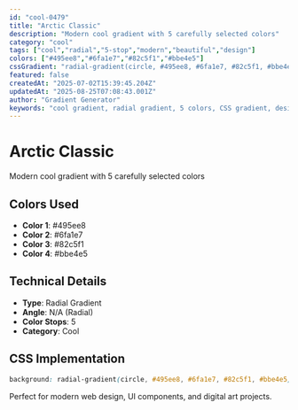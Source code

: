 ```yaml
---
id: "cool-0479"
title: "Arctic Classic"
description: "Modern cool gradient with 5 carefully selected colors"
category: "cool"
tags: ["cool","radial","5-stop","modern","beautiful","design"]
colors: ["#495ee8","#6fa1e7","#82c5f1","#bbe4e5"]
cssGradient: "radial-gradient(circle, #495ee8, #6fa1e7, #82c5f1, #bbe4e5)"
featured: false
createdAt: "2025-07-02T15:39:45.204Z"
updatedAt: "2025-08-25T07:08:43.001Z"
author: "Gradient Generator"
keywords: "cool gradient, radial gradient, 5 colors, CSS gradient, design, #495ee8, #6fa1e7, #82c5f1, #bbe4e5"
---
```


# Arctic Classic

Modern cool gradient with 5 carefully selected colors

## Colors Used
- **Color 1**: #495ee8
- **Color 2**: #6fa1e7
- **Color 3**: #82c5f1
- **Color 4**: #bbe4e5

## Technical Details
- **Type**: Radial Gradient
- **Angle**: N/A (Radial)
- **Color Stops**: 5
- **Category**: Cool

## CSS Implementation
```css
background: radial-gradient(circle, #495ee8, #6fa1e7, #82c5f1, #bbe4e5);
```

Perfect for modern web design, UI components, and digital art projects.
